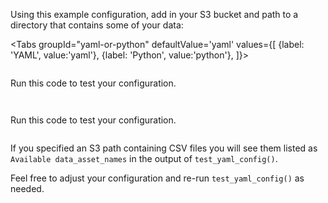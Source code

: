 
Using this example configuration, add in your S3 bucket and path to a directory that contains some of your data:

<Tabs
  groupId="yaml-or-python"
  defaultValue='yaml'
  values={[
  {label: 'YAML', value:'yaml'},
  {label: 'Python', value:'python'},
  ]}>

<TabItem value="yaml">

```python file=../../../../../../tests/integration/docusaurus/connecting_to_your_data/cloud/s3/spark/inferred_and_runtime_yaml_example.py#L23-L42
```

Run this code to test your configuration.

```python file=../../../../../../tests/integration/docusaurus/connecting_to_your_data/cloud/s3/spark/inferred_and_runtime_yaml_example.py#L52
```

</TabItem>

<TabItem value="python">

```python file=../../../../../../tests/integration/docusaurus/connecting_to_your_data/cloud/s3/spark/inferred_and_runtime_python_example.py#L21-L42
```

Run this code to test your configuration.

```python file=../../../../../../tests/integration/docusaurus/connecting_to_your_data/cloud/s3/spark/inferred_and_runtime_python_example.py#L53
```

</TabItem>

</Tabs>

If you specified an S3 path containing CSV files you will see them listed as `Available data_asset_names` in the output of `test_yaml_config()`.

Feel free to adjust your configuration and re-run `test_yaml_config()` as needed.
